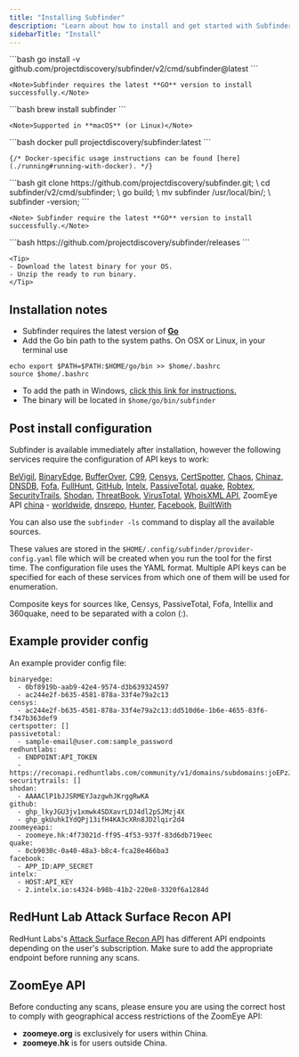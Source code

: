 ```yaml
---
title: "Installing Subfinder"
description: "Learn about how to install and get started with Subfinder"
sidebarTitle: "Install"
---
```


<Tabs>
  <Tab title="Go">
    ```bash
    go install -v github.com/projectdiscovery/subfinder/v2/cmd/subfinder@latest
    ```

    <Note>Subfinder requires the latest **GO** version to install successfully.</Note>

  </Tab>
  <Tab title="Brew">
    ```bash
    brew install subfinder
    ```

    <Note>Supported in **macOS** (or Linux)</Note>

  </Tab>
  <Tab title="Docker">
    ```bash
    docker pull projectdiscovery/subfinder:latest
    ```

    {/* Docker-specific usage instructions can be found [here](./running#running-with-docker). */}

  </Tab>
  <Tab title="GitHub">
    ```bash
    git clone https://github.com/projectdiscovery/subfinder.git; \
    cd subfinder/v2/cmd/subfinder; \
    go build; \
    mv subfinder /usr/local/bin/; \
    subfinder -version;
    ```

    <Note> Subfinder require the latest **GO** version to install successfully.</Note>

  </Tab>
  <Tab title="Binary">
    ```bash
    https://github.com/projectdiscovery/subfinder/releases
    ```

    <Tip>
    - Download the latest binary for your OS.
    - Unzip the ready to run binary.
    </Tip>

  </Tab>
</Tabs>

## Installation notes

 - Subfinder requires the latest version of [**Go**](https://go.dev/doc/install)
 -  Add the Go bin path to the system paths. On OSX or Linux, in your terminal use
 ```
 echo export $PATH=$PATH:$HOME/go/bin >> $home/.bashrc
 source $home/.bashrc
 ```
 - To add the path in Windows, [click this link for instructions.](https://www.architectryan.com/2018/03/17/add-to-the-path-on-windows-10/)
 - The binary will be located in `$home/go/bin/subfinder`  

## Post install configuration

Subfinder is available immediately after installation, however the following services require the configuration of API keys to work:

[BeVigil](https://bevigil.com/osint-api), [BinaryEdge](https://binaryedge.io), [BufferOver](https://tls.bufferover.run), [C99](https://api.c99.nl/), [Censys](https://censys.io), [CertSpotter](https://sslmate.com/certspotter/api/), [Chaos](https://chaos.projectdiscovery.io), 
[Chinaz](http://my.chinaz.com/ChinazAPI/DataCenter/MyDataApi), [DNSDB](https://api.dnsdb.info), [Fofa](https://fofa.info/static_pages/api_help), [FullHunt](https://fullhunt.io), [GitHub](https://github.com), [Intelx](https://intelx.io), 
[PassiveTotal](http://passivetotal.org), [quake](https://quake.360.cn), [Robtex](https://www.robtex.com/api/), [SecurityTrails](http://securitytrails.com), [Shodan](https://shodan.io), [ThreatBook](https://x.threatbook.cn/en), 
[VirusTotal](https://www.virustotal.com), [WhoisXML API](https://whoisxmlapi.com/), ZoomEye API [china](https://api.zoomeye.org) - [worldwide](https://api.zoomeye.hk), 
[dnsrepo](https://dnsrepo.noc.org), [Hunter](https://hunter.qianxin.com/), [Facebook](https://developers.facebook.com), [BuiltWith](https://api.builtwith.com/domain-api)

You can also use the `subfinder -ls` command to display all the available sources.

These values are stored in the `$HOME/.config/subfinder/provider-config.yaml` file which will be created when you run the tool for the first time. 
The configuration file uses the YAML format. Multiple API keys can be specified for each of these services from which one of them will be used for enumeration.

Composite keys for sources like, Censys, PassiveTotal, Fofa, Intellix and 360quake, need to be separated with a colon (:).

## Example provider config
An example provider config file: 

```
binaryedge:
  - 0bf8919b-aab9-42e4-9574-d3b639324597
  - ac244e2f-b635-4581-878a-33f4e79a2c13
censys:
  - ac244e2f-b635-4581-878a-33f4e79a2c13:dd510d6e-1b6e-4655-83f6-f347b363def9
certspotter: []
passivetotal:
  - sample-email@user.com:sample_password
redhuntlabs:
  - ENDPOINT:API_TOKEN
  - https://reconapi.redhuntlabs.com/community/v1/domains/subdomains:joEPzJJp2AuOCw7teAj63HYrPGnsxuPQ
securitytrails: []
shodan:
  - AAAAClP1bJJSRMEYJazgwhJKrggRwKA
github:
  - ghp_lkyJGU3jv1xmwk4SDXavrLDJ4dl2pSJMzj4X
  - ghp_gkUuhkIYdQPj13ifH4KA3cXRn8JD2lqir2d4
zoomeyeapi:
  - zoomeye.hk:4f73021d-ff95-4f53-937f-83d6db719eec
quake:
  - 0cb9030c-0a40-48a3-b8c4-fca28e466ba3
facebook:
  - APP_ID:APP_SECRET
intelx:
  - HOST:API_KEY
  - 2.intelx.io:s4324-b98b-41b2-220e8-3320f6a1284d
  ```

## RedHunt Lab Attack Surface Recon API
RedHunt Labs's [Attack Surface Recon API](https://devportal.redhuntlabs.com/) has different API endpoints depending on the user's subscription. Make sure to add the appropriate endpoint before running any scans.

## ZoomEye API

Before conducting any scans, please ensure you are using the correct host to comply with geographical access restrictions of the ZoomEye API:

- **zoomeye.org** is exclusively for users within China.
- **zoomeye.hk** is for users outside China.